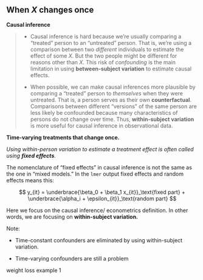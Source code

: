 ## When $X$ changes once

**Causal inference**

> -   Causal inference is hard because we're usually comparing a "treated" person to an "untreated" person. That is, we're using a comparison between two *different* individuals to estimate the effect of some $X$. But the two people might be different for reasons other than $X$. This risk of *confounding* is the main limitation in using **between-subject variation** to estimate causal effects.
>
> -   When possible, we can make causal inferences more plausible by comparing a "treated" person to *themselves* when they were untreated. That is, a person serves as their own **counterfactual**. Comparisons between different "versions" of the same person are less likely be confounded because many characteristics of persons do not change over time. Thus, **within-subject variation** is more useful for causal inference in observational data.

**Time-varying treatments that change once.**

*Using within-person variation to estimate a treatment effect is often called using **fixed effects**.*

The nomenclature of "fixed effects" in causal inference is not the same as the one in "mixed models." In the `lmer` output fixed effects and random effects means this:

$$
y_{it} = \underbrace{\beta_0 + \beta_1 x_{it}}_\text{fixed part} + \underbrace{\alpha_i + \epsilon_{it}}_\text{random part}
$$

Here we focus on the causal inference/ econometrics definition. In other words, we are focusing on **within-subject variation.**

Note:

-   Time-constant confounders are eliminated by using within-subject variation.

-   Time-varying confounders are still a problem

weight loss example 1
